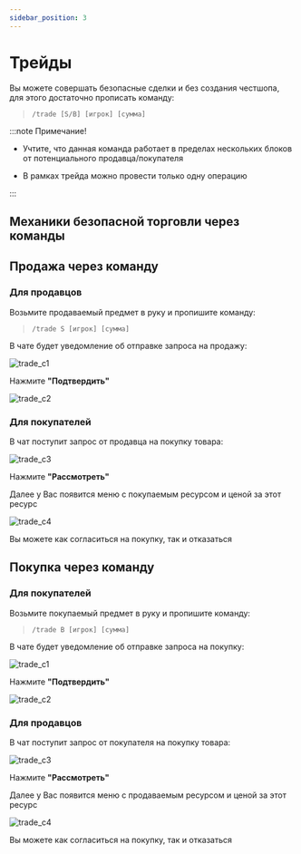 ```yaml
---
sidebar_position: 3
---
```


# Трейды

Вы можете совершать безопасные сделки и без создания честшопа, для этого достаточно прописать команду:

>`/trade [S/B] [игрок] [сумма]`

:::note Примечание!

- Учтите, что данная команда работает в пределах нескольких блоков от потенциального продавца/покупателя

- В рамках трейда можно провести только одну операцию

:::

## **Механики безопасной торговли через команды**

## **Продажа через команду**

### Для продавцов

Возьмите продаваемый предмет в руку и пропишите команду:

>`/trade S [игрок] [сумма]`

В чате будет уведомление об отправке запроса на продажу:

![trade_c1](/economy/trade_c1.png)

Нажмите **"Подтвердить"**

![trade_c2](/economy/trade_c2.png)

### Для покупателей

В чат поступит запрос от продавца на покупку товара:

![trade_c3](/economy/trade_c3.png)

Нажмите **"Рассмотреть"**

Далее у Вас появится меню с покупаемым ресурсом и ценой за этот ресурс

![trade_c4](/economy/trade_c5.png)

Вы можете как согласиться на покупку, так и отказаться

## **Покупка через команду**

### Для покупателей

Возьмите покупаемый предмет в руку и пропишите команду:

>`/trade B [игрок] [сумма]`

В чате будет уведомление об отправке запроса на покупку:

![trade_c1](/economy/trade_c1.png)

Нажмите **"Подтвердить"**

![trade_c2](/economy/trade_c2.png)

### Для продавцов

В чат поступит запрос от покупателя на покупку товара:

![trade_c3](/economy/trade_c3.png)

Нажмите **"Рассмотреть"**

Далее у Вас появится меню с продаваемым ресурсом и ценой за этот ресурс

![trade_c4](/economy/trade_c4.png)

Вы можете как согласиться на покупку, так и отказаться

